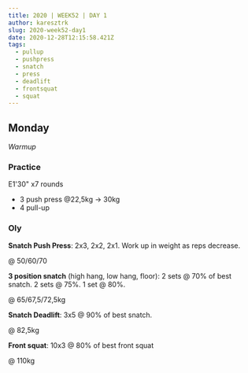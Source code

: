 ```yaml
---
title: 2020 | WEEK52 | DAY 1
author: karesztrk
slug: 2020-week52-day1
date: 2020-12-28T12:15:58.421Z
tags:
  - pullup
  - pushpress
  - snatch
  - press
  - deadlift
  - frontsquat
  - squat
---
```


## Monday

_Warmup_

### Practice

E1'30" x7 rounds

- 3 push press @22,5kg -> 30kg
- 4 pull-up

### Oly

**Snatch Push Press**: 2x3, 2x2, 2x1. Work up in weight as reps decrease.

@ 50/60/70

**3 position snatch** (high hang, low hang, floor): 2 sets @ 70% of best snatch. 2 sets @ 75%. 1 set @ 80%.

@ 65/67,5/72,5kg

**Snatch Deadlift**: 3x5 @ 90% of best snatch.

@ 82,5kg

**Front squat**: 10x3 @ 80% of best front squat

@ 110kg
